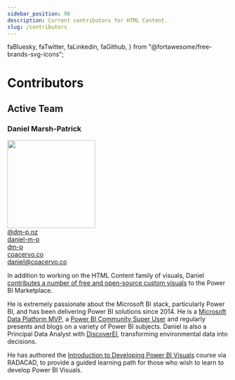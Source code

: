 ```yaml
---
sidebar_position: 90
description: Current contributors for HTML Content.
slug: /contributors
---
```


  faBluesky,
  faTwitter,
  faLinkedin,
  faGithub,
} from "@fortawesome/free-brands-svg-icons";

# Contributors

## Active Team

### Daniel Marsh-Patrick

<div class="profile-section">
  <div>
    <a
      target="_blank"
      href="https://mvp.microsoft.com/en-us/PublicProfile/5003712?fullName=Daniel%20Marsh-Patrick"
    >
      <img
        src={require("@site/static/img/mvp_2020_12.png").default}
        height="200px"
      />
    </a>
  </div>
  <div class="social-links">
    <div class="social-link">
      <a
        target="_blank"
        href="https://bsky.app/profile/dm-p.nz"
        class="follow"
        alt="Follow on Bluesky"
        title="Follow on Bluesky"
      >
        <FontAwesomeIcon icon={faBluesky} size="lg" /> @dm-p.nz
      </a>
    </div>
    <div class="social-link">
      <a
        target="_blank"
        href="https://www.linkedin.com/in/daniel-m-p/"
        class="follow"
        alt="Connect on LinkedIn"
        title="Connect on LinkedIn"
      >
        <FontAwesomeIcon icon={faLinkedin} size="lg" /> daniel-m-p
      </a>
    </div>
    <div class="social-link">
      <a
        target="_blank"
        href="https://github.com/dm-p"
        class="follow"
        alt="Check out on GitHub"
        title="Check out on GitHub"
      >
        <FontAwesomeIcon icon={faGithub} size="lg" /> dm-p
      </a>
    </div>
    <div class="social-link">
      <a
        target="_blank"
        href="https://coacervo.co"
        class="follow"
        alt="Website"
        title="Website"
      >
        <FontAwesomeIcon icon={faGlobe} size="lg" /> coacervo.co
      </a>
    </div>
    <div class="social-link">
      <a
        target="_top"
        href="mailto:daniel@coacervo.co?subject=Hi There!"
        class="follow"
        alt="Contact via email"
        title="Contact via email"
      >
        <FontAwesomeIcon icon={faEnvelope} size="lg" /> daniel@coacervo.co
      </a>
    </div>
  </div>
</div>

In addition to working on the HTML Content family of visuals, Daniel [contributes a number of free and open-source custom visuals](https://appsource.microsoft.com/en-us/marketplace/apps?search=marsh-patrick&page=1&product=power-bi-visuals) to the Power BI Marketplace.

He is extremely passionate about the Microsoft BI stack, particularly Power BI, and has been delivering Power BI solutions since 2014. He is a [Microsoft Data Platform MVP](https://mvp.microsoft.com/en-us/PublicProfile/5003712?fullName=Daniel%20Marsh-Patrick), a [Power BI Community Super User](https://community.powerbi.com/t5/user/viewprofilepage/user-id/397) and regularly presents and blogs on a variety of Power BI subjects. Daniel is also a Principal Data Analyst with [DiscoverEI](https://www.discoverei.com/), transforming environmental data into decisions.

He has authored the [Introduction to Developing Power BI Visuals](https://learn.radacad.com/course/introduction-to-developing-power-bi-visuals/?ref=667) course via RADACAD, to provide a guided learning path for those who wish to learn to develop Power BI Visuals.
